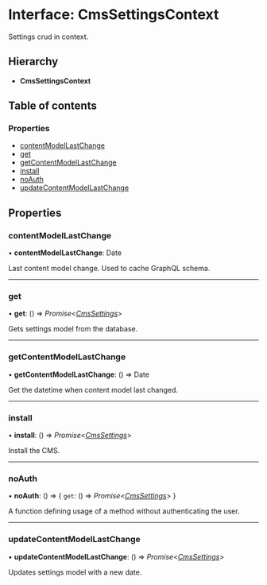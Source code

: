 # Interface: CmsSettingsContext

Settings crud in context.

## Hierarchy

* **CmsSettingsContext**

## Table of contents

### Properties

- [contentModelLastChange](cmssettingscontext.mdx#contentmodellastchange)
- [get](cmssettingscontext.mdx#get)
- [getContentModelLastChange](cmssettingscontext.mdx#getcontentmodellastchange)
- [install](cmssettingscontext.mdx#install)
- [noAuth](cmssettingscontext.mdx#noauth)
- [updateContentModelLastChange](cmssettingscontext.mdx#updatecontentmodellastchange)

## Properties

### contentModelLastChange

• **contentModelLastChange**: Date

Last content model change. Used to cache GraphQL schema.

___

### get

• **get**: () => *Promise*<[*CmsSettings*](cmssettings.mdx)\>

Gets settings model from the database.

___

### getContentModelLastChange

• **getContentModelLastChange**: () => Date

Get the datetime when content model last changed.

___

### install

• **install**: () => *Promise*<[*CmsSettings*](cmssettings.mdx)\>

Install the CMS.

___

### noAuth

• **noAuth**: () => { `get`: () => *Promise*<[*CmsSettings*](cmssettings.mdx)\>  }

A function defining usage of a method without authenticating the user.

___

### updateContentModelLastChange

• **updateContentModelLastChange**: () => *Promise*<[*CmsSettings*](cmssettings.mdx)\>

Updates settings model with a new date.
